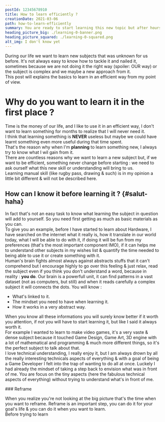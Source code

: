 ```yaml
---
postId: 12345678910
title: How to learn efficiently ?
creationDate: 2021-03-06
path: how-to-learn-efficiently
summary: You are ready to start learning this new topic but after hours of research you feel stucked.
heading_picture_big: ./learning-0-banner.png
heading_picture_squared: ./learning-0-squared.png
alt_img: I don't know yet
---
```


<p class="post-text-intro">
  During our life we want to learn new subjects that was unknown for us before.
  It's not always easy to know how to tackle it and nailed it, sometimes because
  we are not doing it the right way (spoiler: OUR way) or the subject is complex
  and we maybe a new approach from it.
  <br />
  This post will explains the basics to learn in an efficient way from my point
  of view.
</p>

# Why do you want to learn it in the first place ?

<p>
  Time is the money of our life, and I like to use it in an efficient way, I
  don't want to learn something for months to realize that I will never need it.
  <br />I think that learning something is <b>NEVER</b> useless but maybe we could
  have learnt something even more useful during that time spent. <br />
  That's the reason why when I'm <b>planning</b> to learn something new, I
  always try to know what I wil gain from it. <br />
  There are countless reasons why we want to learn a new subject but, if we want
  to be efficient, something never change before starting : we need to ask ourself
  what this new skill or understanding will bring to us. <br />
  Learning manual skill (like rugby pass, drawing & such) is in my opinion a
  little bit different & will not be described here.
</p>

## How can I know it before learning it ? {#salut-haha}

<p>
  In fact that's not an easy task to know what learning the subject in question
  will add to yourself. So you need first getting as much as basic materials as
  you can. <br />
  To give you an example, before I have started to learn about Hardware, I have searched
  on the internet what it really is, how it translate in our world today, what I
  will be able to do with it, if doing it will be fun from my preferences (that's
  the most important component IMO), if it can helps me to understand other subjects
  in my wishes list & quantify the time needed to being able to use it or create
  something with it.
  <br />
  Human's brain fights almost always against abstracts stuffs that it can't comprehend
  but I encourage highly to go over this feeling & just relax, read the subject even
  if you think you don't understand a word, because in reality : <b>you do</b>. Our
  brain is a powerfull unit, it can find patterns in a vast dataset (not as computers,
  but still) and when it reads carefully a complex subject it will connects the dots.
  You will know :
</p>
<ul>
  <li>What's linked to it.</li>
  <li>The mindset you need to have when learning it.</li>
  <li>How it works in a very abstract way.</li>
</ul>
<p>
  When you know all these informations you will surely know better if it worth
  you attention, if not you will have to start learning it, but like I said it
  always worth it.
  <br />
  For example I wanted to learn to make video games, it's a very vaste & dense
  subject because it touched Game Design, Game Art, 3D engine with a lot of
  mathematical and programming & much more different things, so it's the perfect
  subject to talk about that.
  <br />I love technical understanding, I really enjoy it, but I am always drown
  by all the really interesting technicals aspects of everything & with a goal of
  being a Game Developer I felt into the trap of wanting to do all at once. Luckely
  I had already the mindset of taking a step back to envision what was in front of
  me. You are focus on the tiny aspects (here the fabulous technical aspects of everything)
  without trying to understand what's in front of me.
</p>
### Reframe
<p>
  When you realize you're not looking at the big picture that's the time when
  you want to reframe. Reframe is an important step, you can do it for your
  goal's life & you can do it when you want to learn.
  <br />
  Before trying to learn
</p>
